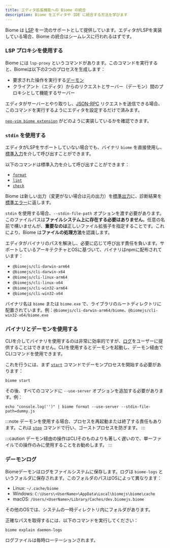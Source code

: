 ```yaml
---
title: エディタ拡張機能への Biome の統合
description: Biome をエディタや IDE に統合する方法を学びます
---
```


Biome は [LSP](https://microsoft.github.io/language-server-protocol/) を一流のサポートとして提供しています。エディタがLSPを実装している場合、Biome の統合はシームレスに行われるはずです。

### LSP プロキシを使用する

Biome には `lsp-proxy` というコマンドがあります。このコマンドを実行すると、Biomeは以下の2つのプロセスを生成します：

- 要求された操作を実行する[デーモン](/internals/architecture#daemon)
- クライアント（エディタ）からのリクエストとサーバー（デーモン）間のプロキシとして機能するサーバー

エディタがサーバーとやり取りし、[JSON-RPC](https://www.jsonrpc.org/) リクエストを送信できる場合、このコマンドを実行するようにエディタを設定するだけで済みます。

[`neo-vim biome extension`](https://github.com/neovim/nvim-lspconfig/blob/master/lua/lspconfig/configs/biome.lua) がどのように実装しているかを確認できます。

### `stdin` を使用する

エディタがLSPをサポートしていない場合でも、バイナリ `biome` を直接使用し、[標準入力](<https://en.wikipedia.org/wiki/Standard_streams#Standard_input_(stdin)>)を介して呼び出すことができます。

以下のコマンドは標準入力を介して呼び出すことができます：

- [`format`](/reference/cli/#biome-format)
- [`lint`](/reference/cli/#biome-lint)
- [`check`](/reference/cli/#biome-check)

Biome は新しい出力（変更がない場合は元の出力）を[標準出力](<https://en.wikipedia.org/wiki/Standard_streams#Standard_output_(stdout)>)に、診断結果を[標準エラー](<https://en.wikipedia.org/wiki/Standard_streams#Standard_error_(stderr)>)に返します。

`stdin` を使用する場合、`--stdin-file-path` オプションを渡す必要があります。このファイルパスは**ファイルシステム上に存在する必要はありません**。任意の名前で構いませんが、**重要なのは**正しいファイル拡張子を指定することです。これにより、Biome は**ファイルの処理方法**を認識します。

エディタがバイナリのパスを解決し、必要に応じて呼び出す責任を負います。サポートしているアーキテクチャとOSに基づいて、バイナリはnpmに配布されています：

- `@biomejs/cli-darwin-arm64`
- `@biomejs/cli-darwin-x64`
- `@biomejs/cli-linux-arm64`
- `@biomejs/cli-linux-x64`
- `@biomejs/cli-win32-arm64`
- `@biomejs/cli-win32-x64`

バイナリ名は `biome` または `biome.exe` で、ライブラリのルートディレクトリに配置されています。例：`@biomejs/cli-darwin-arm64/biome`、`@biomejs/cli-win32-x64/biome.exe`

### バイナリとデーモンを使用する

CLIを介してバイナリを使用するのは非常に効率的ですが、[ログ](#daemon-logs)をユーザーに提供することはできません。CLIを使用するとデーモンを起動し、デーモン経由でCLIコマンドを使用できます。

これを行うには、まず [`start`](/reference/cli#biome-start) コマンドでデーモンプロセスを開始する必要があります：

```shell
biome start
```

その後、すべてのコマンドに `--use-server` オプションを追加する必要があります。例：

```shell
echo "console.log('')" | biome format --use-server --stdin-file-path=dummy.js
```

:::note
デーモンを使用する場合、プロセスを再起動または終了する責任もあります。これは [`stop`](/reference/cli#biome-stop) コマンドで行い、ゴーストプロセスを防ぎます。
:::

:::caution
デーモン経由の操作はCLIそのものよりも著しく遅いので、単一ファイルでの操作のみに使用することをお勧めします。
:::

### デーモンログ

Biomeデーモンはログをファイルシステムに保存します。ログは `biome-logs` というフォルダに保存されます。このフォルダのパスはOSによって異なります：

- Linux: `~/.cache/biome`
- Windows: `C:\Users\<UserName>\AppData\Local\biomejs\biome\cache`
- macOS: `/Users/<UserName>/Library/Caches/dev.biomejs.biome`

その他のOSでは、システムの一時ディレクトリ内にフォルダがあります。

正確なパスを取得するには、以下のコマンドを実行してください：

```shell
biome explain daemon-logs
```

ログファイルは毎時ローテーションされます。
